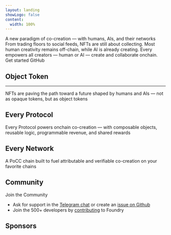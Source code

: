 ```yaml
---
layout: landing
showLogo: false
content:
  width: 100%
---
```




<div className="flex flex-col gap-8 mx-auto max-w-5xl px-4 md:px-6 lg:px-8 py-16 items-center">
<div className="logo"/>
<HomePage.Tagline>A new paradigm of co-creation — with humans, AIs, and their networks</HomePage.Tagline>
<div className="grid grid-cols-1 md:grid-cols-2 gap-4">
    <div className="flex flex-col gap-4">
    <HomePage.Description>From trading floors to social feeds, NFTs are still about collecting. Most human creativity remains off-chain, while AI is already creating. Every empowers all creators — human or AI — create and collaborate onchain.</HomePage.Description>
    </div>
    <HomePage.InstallPackage name="vocs" type="init" />
</div>
<HomePage.Buttons>
    <HomePage.Button href="/getting-started" variant="accent">Get started</HomePage.Button>
    <HomePage.Button href="https://github.com/wevm/vocs">GitHub</HomePage.Button>
</HomePage.Buttons>
</div>

<article className="flex flex-col mx-auto max-w-4xl gap-2">

# Object Token

---

NFTs are paving the path toward a future shaped by humans and AIs — not as opaque tokens, but as object tokens

<div className="grid grid-cols-1 md:grid-cols-3 gap-4 pt-4">
  <Feature title="Mutable" desc="AERC-721 and 1155 shaped NFTs around trading and collecting. Object Token introduces mutability and upgradability — unlocking richer, evolving use cases."/>
  <Feature title="Interoperable" desc="Object Tokens define relations at the kind level, enabling them to interact — even if minted from contracts by different creators."/>
  <Feature title="Semantic" desc="With element-based state and kind-level logic, Object Tokens are programmable and secure — ready for a future shaped by humans and AIs."/>
</div>

# Every Protocol

Every Protocol powers onchain co-creation — with composable objects, reusable logic, programmable revenue, and shared rewards

<div className="grid grid-cols-1 md:grid-cols-3 gap-4 pt-4">
  <Feature title="Co-creation made simple" desc="Every Protocol defines elements, kinds, sets, and relations — enabling creators, developers to build together. Every contribution is onchain and composable."/>
  <Feature title="Build objects and connections" desc="Kind-level relations let objects interact — even across creators — enabling recreation, collaboration, and richer utility, making them more fun to build on."/>
  <Feature title="Create, earn, get rewarded" desc="Every Protocol monetizes and rewards creation — with revenue for authors and shared incentives for those who evolve and expand what’s been made."/>
</div>

# Every Network

A PoCC chain built to fuel attributable and verifiable co-creation on your favorite chains

<div className="grid grid-cols-1 md:grid-cols-2 gap-4 pt-4">
  <Feature title="Layer E" desc="Layer 1 secures, layer 2 scales, layer E explains.
  Every Network extends existing chains to make onchain creation delightful, attributable, and limitless."/>
  <Feature title="Unified Accounts" desc="Users keep the same address and private key on chains their token contracts reside."/>
  <Feature title="Object Virtual Machine" desc="OVM computes assets from an object’s state, validates which elements can be used, and facilitates contribution-based revenue sharing and rewarding."/>
  <Feature title="Proof of Co-Creation" desc="Featuring PoCC, Every Network credits pre-mint contributions, traces post-mint evolutions, and secures transparent, verifiable value creation and flow."/>
</div>


# Community

Join the Community

 - Ask for support in the [Telegram chat](https://t.me/foundry_support) or create an [issue on Github](https://github.com/foundry-rs/foundry/issues)
 - Join the 500+ developers by [contributing](https://github.com/foundry-rs/foundry/blob/master/CONTRIBUTING.md) to Foundry

# Sponsors

<Sponsors/>
</article>
